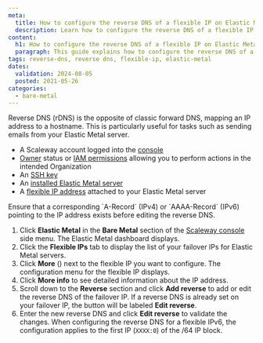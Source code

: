 ```yaml
---
meta:
  title: How to configure the reverse DNS of a flexible IP on Elastic Metal servers
  description: Learn how to configure the reverse DNS of a flexible IP on Scaleway Elastic Metal servers.
content:
  h1: How to configure the reverse DNS of a flexible IP on Elastic Metal servers
  paragraph: This guide explains how to configure the reverse DNS of a flexible IP on Scaleway Elastic Metal servers.
tags: reverse-dns, reverse dns, flexible-ip, elastic-metal
dates:
  validation: 2024-08-05
  posted: 2021-05-26
categories:
  - bare-metal
---
```


Reverse DNS (rDNS) is the opposite of classic forward DNS, mapping an IP address to a hostname. This is particularly useful for tasks such as sending emails from your Elastic Metal server.

<Macro id="requirements" />

- A Scaleway account logged into the [console](https://console.scaleway.com)
- [Owner](/identity-and-access-management/iam/concepts/#owner) status or [IAM permissions](/identity-and-access-management/iam/concepts/#permission) allowing you to perform actions in the intended Organization
- An [SSH key](/identity-and-access-management/organizations-and-projects/how-to/create-ssh-key/)
- An [installed Elastic Metal server](/bare-metal/elastic-metal/quickstart/#how-to-create-an-elastic-metal-server)
- A [flexible IP address](/bare-metal/elastic-metal/how-to/attach-detach-flexible-ip/) attached to your Elastic Metal server

<Message type="important">
  Ensure that a corresponding `A-Record` (IPv4) or `AAAA-Record` (IPv6) pointing to the IP address exists before editing the reverse DNS.
</Message>

1. Click **Elastic Metal** in the **Bare Metal** section of the [Scaleway console](https://console.scaleway.com) side menu. The Elastic Metal dashboard displays.
2. Click the **Flexible IPs** tab to display the list of your failover IPs for Elastic Metal servers.
3. Click **More** (<Icon name="more" />) next to the flexible IP you want to configure. The configuration menu for the flexible IP displays.
4. Click **More info** to see detailed information about the IP address.
5. Scroll down to the **Reverse** section and click **Add reverse** to add or edit the reverse DNS of the failover IP.
   <Message type="note">
      If a reverse DNS is already set on your failover IP, the button will be labeled **Edit reverse**.
   </Message>
6. Enter the new reverse DNS and click **Edit reverse** to validate the changes.
   <Message type="important">
      When configuring the reverse DNS for a flexible IPv6, the configuration applies to the first IP (`XXXX:0`) of the /64 IP block.
   </Message>
